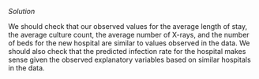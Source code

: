 
\color{blue}

*Solution* 

We should check that our observed values for the average length of stay, the average culture count, the average number of X-rays, and the number of beds for the new hospital are similar to values observed in the data. We should also check that the predicted infection rate for the hospital makes sense given the observed explanatory variables based on similar hospitals in the data. 

\color{black}

